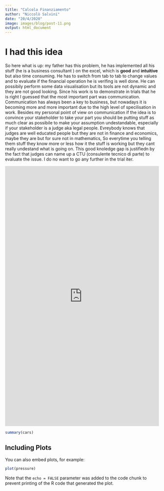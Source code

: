 ```yaml
---
title: "Calcola Finanziamento"
author: "Niccolò Salvini"
date: "20/4/2020"
image: images/blog/post-11.png
output: html_document
---
```


# I had this idea


So here what is up: my father has this problem, he has implemented all his stuff (he is a
business consultant ) on the excel, which is **good** and **intuitive** but also time consuming.
He has to switch from tab to tab to change values and to evaluate if the financial operation he is verifing is well done. He can possibily perform some data visualisation but its tools are not dynamic and they are not good looking. Since his work is to demonstrate in trials that he is right I guessed that the most important part was communication. Communication has always been a key to business, but nowadays it is becoming more and more important due to the high level of specilisation in work. Besides my personal point of view on communication if the idea is to convince your stakeholder to take your part you should be putting stuff as much clear as possibile to make your assumption undestandable, especially if your stakeholder is a judge aka legal people. Evreybody knows that judges are well educated people but they are not in finance and economics, maybe they are but for sure not in mathematics, So everytime you telling them stuff they know more or less how it the stuff is working but they cant really undestand what is going on. This good knoledge gap is justifiedn by the fact that judges can name up a CTU (consulente tecnico di parte) to evaluate the issue. I do no want to go any further in the trial iter. 

<html>
<head><title>Shiny App Iframe</title></head>
<body>
<iframe id="example1" src="https://gallery.shinyapps.io/goog-trend-index/" style="border: none; width: 100%; height: 850px" frameborder="0"></iframe>
</body>
</html>
```r
summary(cars)
```

## Including Plots

You can also embed plots, for example:

```r
plot(pressure)
```

Note that the `echo = FALSE` parameter was added to the code chunk to prevent printing of the R code that generated the plot.
